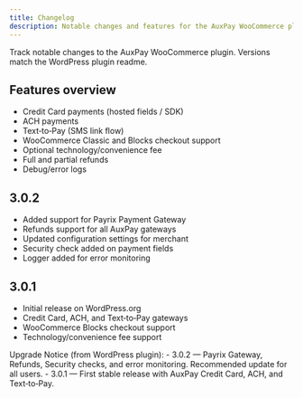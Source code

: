 ```yaml
---
title: Changelog
description: Notable changes and features for the AuxPay WooCommerce plugin.
---
```


Track notable changes to the AuxPay WooCommerce plugin. Versions match the WordPress plugin readme.

## Features overview
- Credit Card payments (hosted fields / SDK)
- ACH payments
- Text‑to‑Pay (SMS link flow)
- WooCommerce Classic and Blocks checkout support
- Optional technology/convenience fee
- Full and partial refunds
- Debug/error logs

## 3.0.2
- Added support for Payrix Payment Gateway
- Refunds support for all AuxPay gateways
- Updated configuration settings for merchant
- Security check added on payment fields
- Logger added for error monitoring

## 3.0.1
- Initial release on WordPress.org
- Credit Card, ACH, and Text‑to‑Pay gateways
- WooCommerce Blocks checkout support
- Technology/convenience fee support

<Callout type="info">
Upgrade Notice (from WordPress plugin):
- 3.0.2 — Payrix Gateway, Refunds, Security checks, and error monitoring. Recommended update for all users.
- 3.0.1 — First stable release with AuxPay Credit Card, ACH, and Text‑to‑Pay.
</Callout>
